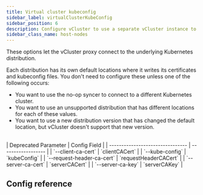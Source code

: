 ```yaml
---
title: Virtual cluster kubeconfig
sidebar_label: virtualClusterKubeConfig
sidebar_position: 6
description: Configure vCluster to use a separate vCluster instance to run workloads.
sidebar_class_name: host-nodes
---
```



<TenancySupport hostNodes="true" />

These options let the vCluster proxy connect to the underlying Kubernetes distribution. 

Each distribution has its own default locations where it writes its certificates and kubeconfig files. You don't need to configure these unless one of the following occurs:

- You want to use the no-op syncer to connect to a different Kubernetes cluster.
- You want to use an unsupported distribution that has different locations for each of these values.
- You want to use a new distribution version that has changed the default location, but vCluster doesn't support that new version.

<br/>
| Deprecated Parameter             | Config Field       | 
| -------------------------------- | ------------------ | 
| `--client-ca-cert`  | `clientCACert` |
| `--kube-config`         |  `kubeConfig`        | 
| `--request-header-ca-cert` | `requestHeaderCACert` |
| `--server-ca-cert` | `serverCACert` |
| `--server-ca-key`           | `serverCAKey`     | 

## Config reference

<VirtualClusterKubeConfig/>
